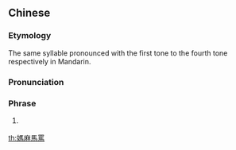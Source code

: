 {{also|妈麻马骂}}
==Chinese==
{{zh-forms|s=妈麻马骂}}

===Etymology===
The same syllable pronounced with the first tone to the fourth tone respectively in Mandarin.

===Pronunciation===
{{zh-pron
|m=mā má mǎ mà
|cat=ph
}}

===Phrase===
{{zh-phrase}}

# {{lb|zh|Mandarin}} {{non-gloss definition|A meaningless phrase used to memorise the four tones in Mandarin}}

[[th:媽麻馬罵]]